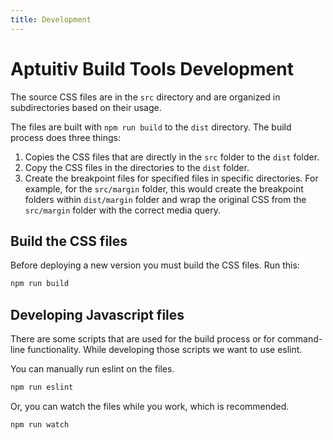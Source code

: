 ```yaml
---
title: Development
---
```


# Aptuitiv Build Tools Development

The source CSS files are in the `src` directory and are organized in subdirectories based on their usage.

The files are built with `npm run build` to the `dist` directory. The build process does three things:

1. Copies the CSS files that are directly in the `src` folder to the `dist` folder.
2. Copy the CSS files in the directories to the `dist` folder.
3. Create the breakpoint files for specified files in specific directories. For example, for the `src/margin` folder, this would create the breakpoint folders within `dist/margin` folder and wrap the original CSS from the `src/margin` folder with the correct media query.

## Build the CSS files

Before deploying a new version you must build the CSS files. Run this:

```bash
npm run build
```

## Developing Javascript files

There are some scripts that are used for the build process or for command-line functionality. While developing those scripts we want to use eslint.

You can manually run eslint on the files.

```bash
npm run eslint
```

Or, you can watch the files while you work, which is recommended.

```bash
npm run watch
```
